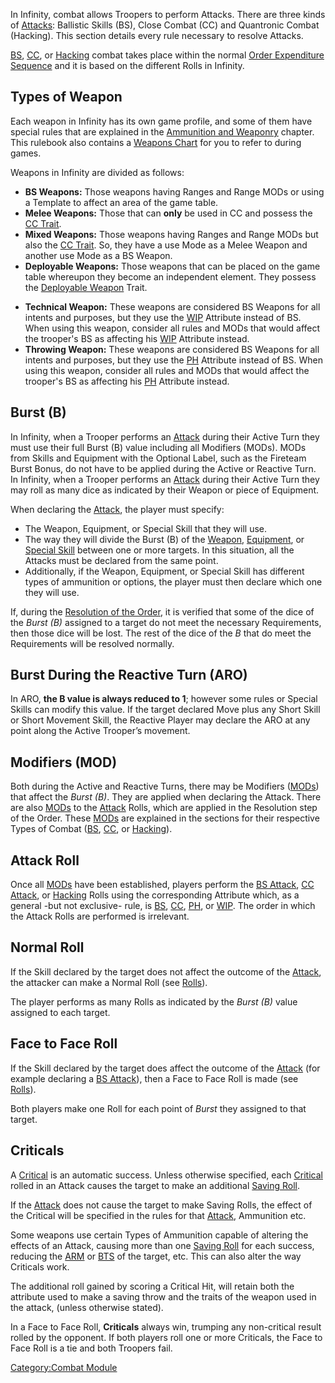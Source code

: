 {{section-combat-module}}


In Infinity, combat allows Troopers to perform Attacks. There are three kinds of [[Attacks]]: Ballistic Skills (BS), Close Combat (CC) and Quantronic Combat (Hacking). This section details every rule necessary to resolve Attacks.

[[Ballistic Skills|BS]], [[Close Combat|CC]], or [[Hacking]] combat takes place within the normal [[Order Expenditure Sequence]] and it is based on the different Rolls in Infinity.


== Types of Weapon ==
Each weapon in Infinity has its own game profile, and some of them have special rules that are explained in the [[Ammunition and Weaponry]] chapter. This rulebook also contains a [[Weapons Chart]] for you to refer to during games.

Weapons in Infinity are divided as follows:
* '''BS Weapons:''' Those weapons having Ranges and Range MODs or using a Template to affect an area of the game table.  
* '''Melee Weapons:''' Those that can '''only''' be used in CC and possess the [[CC Trait]].  
* '''Mixed Weapons:''' Those weapons having Ranges and Range MODs but also the [[CC Trait]]. So, they have a use Mode as a Melee Weapon and another use Mode as a BS Weapon.  
* '''Deployable Weapons:''' Those weapons that can be placed on the game table whereupon they become an independent element. They possess the [[Deployable Weapon]] Trait. 
{{n4list}}
* '''Technical Weapon:''' These weapons are considered BS Weapons for all intents and purposes, but they use the [[WIP]] Attribute instead of BS. When using this weapon, consider all rules and MODs that would affect the trooper's BS as affecting his [[WIP]] Attribute instead.
* '''Throwing Weapon:''' These weapons are considered BS Weapons for all intents and purposes, but they use the [[PH]] Attribute instead of BS. When using this weapon, consider all rules and MODs that would affect the trooper's BS as affecting his [[PH]] Attribute instead.
{{n4end}}


== Burst (B) ==
{{update | 1.3, Nov 2022}}
In Infinity, when a Trooper performs an [[Attack]] during their Active Turn they {{erratahighlight}}must use their full Burst (B) value including all Modifiers (MODs). MODs from Skills and Equipment with the Optional Label, such as the Fireteam Burst Bonus, do not have to be applied during the Active or Reactive Turn.{{erratahighlight-end}}
{{update-end}}
{{original}}
In Infinity, when a Trooper performs an [[Attack]] during their Active Turn they {{originalhighlight}}may roll as many dice as indicated by their Weapon or piece of Equipment. {{originalhighlight-end}}
{{original-end}}


When declaring the [[Attack]], the player must specify:
* The Weapon, Equipment, or Special Skill that they will use. 
* The way they will divide the Burst (B) of the [[Weapon]], [[Equipment]], or [[Special Skill]] between one or more targets. In this situation, all the Attacks must be declared from the same point. 
* Additionally, if the Weapon, Equipment, or Special Skill has different types of ammunition or options, the player must then declare which one they will use. 

If, during the [[Trooper_Activation#Order_Expenditure_Sequence|Resolution of the Order]], it is verified that some of the dice of the ''Burst (B)'' assigned to a target do not meet the necessary Requirements, then those dice will be lost. The rest of the dice of the ''B'' that do meet the Requirements will be resolved normally.

== Burst During the Reactive Turn (ARO) ==
In ARO, '''the B value is always reduced to 1'''; however some rules or Special Skills can modify this value. If the target declared Move plus any Short Skill or Short Movement Skill, the Reactive Player may declare the ARO at any point along the Active Trooper’s movement.


== Modifiers (MOD) ==
Both during the Active and Reactive Turns, there may be Modifiers ([[MODs]]) that affect the ''Burst (B)''. They are applied when declaring the Attack. There are also [[MODs]] to the [[Attack]] Rolls, which are applied in the Resolution step of the Order. These [[MODs]] are explained in the sections for their respective Types of Combat ([[Ballistic Skills|BS]], [[Close Combat|CC]], or [[Hacking]]).


== Attack Roll ==
Once all [[MODs]] have been established, players perform the [[BS Attack]], [[CC Attack]], or [[Hacking]] Rolls using the corresponding Attribute which, as a general -but not exclusive- rule, is [[BS]], [[CC]], [[PH]], or [[WIP]]. The order in which the Attack Rolls are performed is irrelevant.


== Normal Roll ==
If the Skill declared by the target does not affect the outcome of the [[Attack]], the attacker can make a Normal Roll (see [[Rolls]]). 

The player performs as many Rolls as indicated by the ''Burst (B)'' value assigned to each target.


== Face to Face Roll ==
If the Skill declared by the target does affect the outcome of the [[Attack]] (for example declaring a [[BS Attack]]), then a Face to Face Roll is made (see [[Rolls]]). 

Both players make one Roll for each point of ''Burst'' they assigned to that target.


== Criticals ==
A [[Critical]] is an automatic success. Unless otherwise specified, each [[Critical]] rolled in an Attack causes the target to make an additional [[Saving Roll]].

If the [[Attack]] does not cause the target to make Saving Rolls, the effect of the Critical will be specified in the rules for that [[Attack]], Ammunition etc.


{{greybox-start}}
Some weapons use certain Types of Ammunition capable of altering the effects of an Attack, causing more than one [[Saving Roll]] for each success, reducing the [[ARM]] or [[BTS]] of the target, etc. This can also alter the way Criticals work.

The additional roll gained by scoring a Critical Hit, will retain both the attribute used to make a saving throw and the traits of the weapon used in the attack, (unless otherwise stated).
{{greybox-end}}


{{remember-start}}
In a Face to Face Roll, '''Criticals''' always win, trumping any non-critical result rolled by the opponent. If both players roll one or more Criticals, the Face to Face Roll is a tie and both Troopers fail.
{{remember-end}}








{{section-combat-module}}


[[Category:Combat Module]]